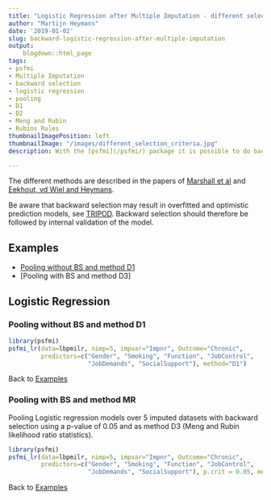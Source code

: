 ```yaml
---
title: "Logistic Regression after Multiple Imputation - different selection criteria"
author: "Martijn Heymans"
date: '2019-01-02'
slug: backward-logistic-regression-after-multiple-imputation
output:
    blogdown::html_page
tags:
- psfmi
- Multiple Imputation
- backward selection
- logistic regression
- pooling 
- D1
- D2
- Meng and Rubin
- Rubins Rules
thumbnailImagePosition: left
thumbnailImage: "/images/different_selection_criteria.jpg"
description: With the [psfmi](/psfmi/) package it is possible to do backward selection for logistic regression models after Multiple Imputation (MI). For backward selection, several variable selection criteria can be used. These criteria are called the D1, D2, Meng and Rubin (MR or D3) and Median P-rule (MPR).

---
```


The different methods are described in the papers of [Marshall et al](https://bmcmedresmethodol.biomedcentral.com/articles/10.1186/1471-2288-9-57) and [Eekhout, vd Wiel and Heymans](https://bmcmedresmethodol.biomedcentral.com/articles/10.1186/s12874-017-0404-7).  

Be aware that backward selection may result in overfitted and optimistic prediction models, see [TRIPOD](http://annals.org/aim/fullarticle/2088542/transparent-reporting-multivariable-prediction-model-individual-prognosis-diagnosis-tripod-explanation). Backward selection should therefore be followed by internal validation of the model.

## Examples 

+ [Pooling without BS and method D1] 
+ [Pooling with BS and method D3] 

## Logistic Regression

### Pooling without BS and method D1

```r

library(psfmi)
psfmi_lr(data=lbpmilr, nimp=5, impvar="Impnr", Outcome="Chronic",
         predictors=c("Gender", "Smoking", "Function", "JobControl",
                      "JobDemands", "SocialSupport"), method="D1")

```

Back to [Examples]

### Pooling with BS and method MR

Pooling Logistic regression models over 5 imputed datasets with backward selection
using a p-value of 0.05 and as method D3 (Meng and Rubin likelihood ratio statistics).

```r

library(psfmi)
psfmi_lr(data=lbpmilr, nimp=5, impvar="Impnr", Outcome="Chronic",
         predictors=c("Gender", "Smoking", "Function", "JobControl",
                      "JobDemands", "SocialSupport"), p.crit = 0.05, method="D3")

```

Back to [Examples]


